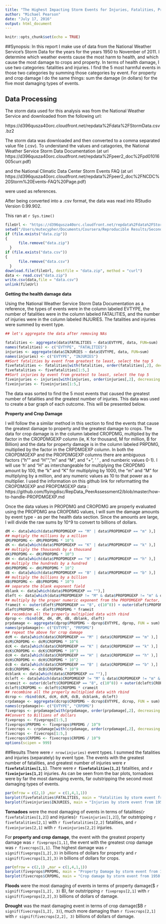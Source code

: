 ```yaml
---
title: "The Highest Impacting Storm Events for Injuries, Fatalities, Property Damage and Crop Damage"
author: "Michael Pearson"
date: "July 17, 2016"
output: html_document
---
```


```r
knitr::opts_chunk$set(echo = TRUE)
```

##Synopsis: 
In this report I make use of data from the National Weather Service's Storm Data for the years for the years 1950 to November of 2011. I determine which weather events cause the most harm to health, and which cause the most damage to crops and property. In terms of health damage, I use two categories: fatalities and injuries. I find the 5 most harmful events in those two categories by summing those categories by event. For property and crop damage I do the same things: sum the damage (in dollars) for the five most damaging types of events.

## Data Processing

The storm data used for this analysis was from the National Weather Service and downloaded from the following url:

https://d396qusza40orc.cloudfront.net/repdata%2Fdata%2FStormData.csv.bz2

The storm data was downloaded and then converted to a comma separated value file (.csv). To understand the values and catagories, the National Weather Service Storm Data Documentation (at url https://d396qusza40orc.cloudfront.net/repdata%2Fpeer2_doc%2Fpd01016005curr.pdf) 

and the National Climatic Data Center Storm Events FAQ (at url https://d396qusza40orc.cloudfront.net/repdata%2Fpeer2_doc%2FNCDC%20Storm%20Events-FAQ%20Page.pdf)

were used as references. 

After being converted into a .csv format, the data was read into RStudio Version 0.99.902.

This ran at `r Sys.time()`

```r
fileUrl <- "https://d396qusza40orc.cloudfront.net/repdata%2Fdata%2FStormData.csv.bz2"
setwd("/Users/mutecypher/Documents/Coursera/Reproducible Results/SecondProject")
if (file.exists("data.zip"))
{
      file.remove("data.zip")
  }
if (file.exists("data.csv"))
{
      file.remove("data.csv")
  }
download.file(fileUrl, destfile = "data.zip", method = "curl")
data <- read.csv("data.zip")
write.csv(data,file = "data.csv")
unlink(fileUrl)
```

**Getting the health damage data**

Using the National Weather Service Storm Data Documentation as a reference, the types of events were in the column labeled EVTYPE, the number of fatalities were in the column labeled FATALITIES, and the number of injuries were in the column labeled INJURIES. The fatalities and injuries were summed by event type.

```r
## let's aggregate the data after removing NAs

fatalities <- aggregate(data$FATALITIES ~ data$EVTYPE, data, FUN=sum)
names(fatalities) <- c("EVTYPE", "FATALITIES")
injuries <- aggregate(data$INJURIES ~ data$EVTYPE, data, FUN=sum)
names(injuries) <- c("EVTYPE", "INJURIES")
##Sort fatalities by event from greatest to least, select the top 5
fivefatalities <- fatalities[with(fatalities, order(fatalities[,2], decreasing = T)),]
fivefatalities <- fivefatalities[1:5,]
##Sort injuries by event from greatest to least, select the top 5
fiveinjuries <- injuries[with(injuries, order(injuries[,2], decreasing = T)),]
fiveinjuries <- fiveinjuries[1:5,]
```
The data was sorted to find the 5 most events that caused the greatest number of fatalities and the greatest number of injuries. This data was used to create a bar graph of each outcome. This will be presented below.

**Property and Crop Damage**
  

I will follow the a similar method in this section to find the events that cause the greatest damage to property and the greatest damage to crops. The data for crop damage is in the column labeled CROPDMG, multiplied by the factor in the CROPDMGEXP column (ie, K for thousand, M for million, B for Billion) and the data for property damage is in the column labeled PRPDMG, multiplied by the factor in the CRPDMGEXP column. In both the CROPDMGEXP and the PROPDMGEXP columns there are ambiguous factors ("h"" and "H"", "m" and "M", and "+", ' ' , and numberic values 0-1). I will use 'h' and "H" as interchangeable for multiplying the CROPDMG amount by 100, the "k" and "K" for multiplying by 1000, the "m" and "M" for multiplying by a million, and any numeric values as 10 to that power as a multiplier. I used the information on this github link for reformatting the CROPDMGEXP and PROPDMGEXP data : https://github.com/flyingdisc/RepData_PeerAssessment2/blob/master/how-to-handle-PROPDMGEXP.md

Once the data values in PROPDMG and CROPDMG are properly evaluated using the PROPDMG ana CROPDMG values, I will sum the damage amounts by event type - as per the health data section. Since the amounts are large, I will divide the raw sums by 10^9 to convert to billions of dollars.


```r
dM <- data[which(data$PROPDMGEXP == "M" | data$PROPDMGEXP == "m" ),]
## muptiply the millions by a million
dM$PROPDMG <- dM$PROPDMG * 10^6
dK <- data[which(data$PROPDMGEXP == "K" | data$PROPDMGEXP == "k" ),]
## multiply the thousands by a thousand
dK$PROPDMG <- dK$PROPDMG * 10^3
dH <- data[which(data$PROPDMGEXP == "H" | data$PROPDMGEXP == "h" ),]
## multiply the hundreds by a hundred
dH$PROPDMG <- dH$PROPDMG * 10^2
dB <- data[which(data$PROPDMGEXP == "B" | data$PROPDMGEXP == "b" ),]
## multiply the billions by a billion
dB$PROPDMG <- dB$PROPDMG * 10^9
## separate the blank exponent field
dblank <- data[which(data$PROPDMGEXP == ""),]
dleft <- data[which(data$PROPDMGEXP != "M" & data$PROPDMGEXP != "m" & data$PROPDMGEXP != "H" & data$PROPDMGEXP != "h" & data$PROPDMGEXP != "K" & data$PROPDMGEXP != "k" & data$PROPDMGEXP != "B" & data$PROPDMGEXP != "b"& data$PROPDMGEXP != ""),]
## multiply by the proper numeric exponent from the PROPDMGEXP factor, treat '+' as times 10, all others as times 1
frameit <- outer(dleft$PROPDMGEXP == "8", c(10^8)) + outer(dleft$PROPDMGEXP =="7", c(10^7)) + outer(dleft$PROPDMGEXP =="6", c(10^6)) + outer(dleft$PROPDMGEXP == "5", c(10^5)) + outer(dleft$PROPDMGEXP =="4", c(10^4)) + outer(dleft$PROPDMGEXP =="3", c(10^3)) + outer(dleft$PROPDMGEXP == "2", c(10^2)) + outer(dleft$PROPDMGEXP =="1", c(10^1)) + outer(dleft$PROPDMGEXP =="+", c(10^1)) + outer(dleft$PROPDMGEXP == "+", c(10^1)) + outer(dleft$PROPDMGEXP =="-", c(1)) + outer(dleft$PROPDMGEXP =="?", c(1))
dleft$PROPDMG <- dleft$PROPDMG * frameit
## recombine all the properly multiplied data with rbind
dprop <- rbind(dK, dH, dM, dB, dblank, dleft)
prpdamage <- aggregate(dprop$PROPDMG ~ dprop$EVTYPE, dprop, FUN = sum)
names(prpdamage)<- c("EVTYPE", "PRPDMG")
## repeat the above for crop damage
dcM <- data[which(data$CROPDMGEXP == "M" | data$CROPDMGEXP == "m" ),]
dcM$CROPDMG <- dcM$CROPDMG * 10^6
dcK <- data[which(data$CROPDMGEXP == "K" | data$CROPDMGEXP == "k" ),]
dcK$CROPDMG <- dcK$CROPDMG * 10^3
dcH <- data[which(data$CROPDMGEXP == "H" | data$CROPDMGEXP == "h" ),]
dcH$CROPDMG <- dcH$CROPDMG * 10^2
dcB <- data[which(data$CROPDMGEXP == "B" | data$CROPDMGEXP == "b" ),]
dcB$CROPDMG <- dcB$CROPDMG * 10^9
dcblank <- data[which(data$CROPDMGEXP == ""),]
dcleft <- data[which(data$CROPDMGEXP != "M" & data$CROPDMGEXP != "m" & data$CROPDMGEXP != "H" & data$CROPDMGEXP != "h" & data$CROPDMGEXP != "K" & data$CROPDMGEXP != "k" & data$CROPDMGEXP != "B" & data$CROPDMGEXP != "b"& data$CROPDMGEXP != ""),]
crameit <- outer(dcleft$CROPDMGEXP == "8", c(10^8)) + outer(dcleft$CROPDMGEXP =="7", c(10^7)) + outer(dcleft$CROPDMGEXP =="6", c(10^6)) + outer(dcleft$CROPDMGEXP == "5", c(10^5)) + outer(dcleft$CROPDMGEXP =="4", c(10^4)) + outer(dcleft$CROPDMGEXP =="3", c(10^3)) + outer(dcleft$CROPDMGEXP == "2", c(10^2)) + outer(dcleft$CROPDMGEXP =="1", c(10^1)) + outer(dcleft$CROPDMGEXP =="+", c(10^1)) + outer(dcleft$CROPDMGEXP == "+", c(10^1)) + outer(dcleft$CROPDMGEXP =="-", c(1)) + outer(dcleft$CROPDMGEXP =="?", c(1))
dcleft$CROPDMG <- dcleft$CROPDMG * crameit
## recombine all the properly multiplied data with rbind
dcrop <- rbind(dcK, dcH, dcM, dcB, dcblank, dcleft)
crpdamage <- aggregate(dcrop$CROPDMG ~ dcrop$EVTYPE, dcrop, FUN = sum)
names(crpdamage)<- c("EVTYPE", "CRPDMG")
fiveprops <- prpdamage[with(prpdamage, order(prpdamage[,2], decreasing = T)),]
##Convert to Billions of dollars
fiveprops <- fiveprops[1:5,]
fiveprops$PRPDMG <- fiveprops$PRPDMG / 10^9
fivecrops <- crpdamage[with(crpdamage, order(crpdamage[,2], decreasing = T)),]
fivecrops <- fivecrops[1:5,]
fivecrops$CRPDMG <- fivecrops$CRPDMG / 10^9
options(scipen = 999)
```
##Results
There were `r nrow(injuries)` event types. I summed the fatalities and injuries (separately) by event type. The events with the greatest number of fatalities, and greatest number of injuries were **`r fivefatalities[1,1]`**. There were **`r fivefatalities[1,2]`** fatalities, and **`r fiveinjuries[1,2]`** injuries. As can be seen from the bar plots, tornadoes were by far the most damaging events, far outstripping the second most damaging types of events.

```r
par(mfrow = c(2,1) ,mar = c(1,4,1,1))
barplot(fivefatalities$FATALITIES, main = "Fatalities by storm event from 1950 to 2011", ylab = "total number of fatalities", legend.text = fivefatalities$EVTYPE,col = c("red", "green", "blue", "yellow", "orange"))
barplot(fiveinjuries$INJURIES, main = "Injuries by storm event from 1950 to 2011", ylab = "total number of injuries", legend.text = fiveinjuries$EVTYPE,col = c("red", "purple", "light blue", "green", "orange"))
```



**Tornadoes** were the most damaging of events in terms of fatalities(`r fivefatalities[1,2]`) and injuries(`r fiveinjuries[1,2]`), far outstripping `r fivefatalities[2,1]` with `r fivefatalities[2,2]` fatalities, and `r fiveinjuries[2,1]` with `r fiveinjuries[2,2]` injuries.

For **property and crop damage**, the event with the greatest property damage was `r fiveprops[1,1]`, the event with the greatest crop damage was `r fivecrops[1,1]`. The highest damage was `r signif(fiveprops[1,2],3)` in billions of dollars for property and `r signif(fivecrops[1,2],3)` in billions of dollars for crops. 


```r

par(mfrow = c(2,1) ,mar = c(1,4,1,1))
barplot(fiveprops$PRPDMG, main = "Property Damage by storm event from 1950 to 2011", ylab = "damage in Billions of dollars", legend.text = fiveprops$EVTYPE,col = c("goldenrod", "cyan", "red", "coral", "chocolate"))
barplot(fivecrops$CRPDMG, main = "Crop damage by storm event from 1950 to 2011", ylab = "damage in Billions of dollars", legend.text = fivecrops$EVTYPE,col = c("pink", "goldenrod", "darkmagenta", "darkgreen", "olivedrab"))
```



**Floods** were the most damaging of events in terms of property damage($ `r signif(fiveprops[1,2], 3)` B), far outstripping `r fiveprops[2,1]` with `r signif(fiveprops[2,2],3)` billions of dollars of damage. 

**Drought** was the mast damaging event in terms of crop damage($B `r signif(fivecrops[1,2], 3)`), much more damaging than  `r fivecrops[2,1]` with `r signif(fivecrops[2,2], 3)` billions of dollars of damage.



